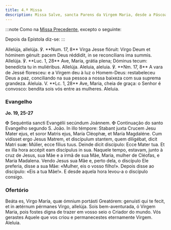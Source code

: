 ```yaml
---
title: 4.ª Missa
description: Missa Salve, sancta Parens da Virgem Maria, desde a Páscoa até ao Pentecostes
---
```


:::note
Como na [Missa Precedente](/missal/comum/29missamaria3), excepto o seguinte:

Depois da Epístola diz-se:
:::

<div class="side-by-side not-content">
  <span class="text-justify">
    Allelúja, allelúja. ℣. **Num. 17, 8** Virga Jesse flóruit: Virgo Deum et
    hóminem génuit: pacem Deus réddidit, in se reconcílians ima summis.
    Allelúja. ℣. **Luc. 1, 28** Ave, María, grátia plena; Dóminus tecum:
    benedícta tu in muliéribus. Allelúja.
  </span>
  <span class="text-justify">
    Aleluia, aleluia. ℣. **Nm. 17, 8** A vara de Jessé floresceu: e a Virgem deu
    à luz o Homem-Deus: restabeleceu Deus a paz, conciliando na sua pessoa a
    nossa baixeza com sua suprema grandeza. Aleluia. V. **Lc. 1, 28** Ave,
    Maria, cheia de graça: o Senhor é convosco: bendita sois vós entre as
    mulheres. Aleluia.
  </span>
</div>

### Evangelho

**Jo. 19, 25-27**

<div class="side-by-side not-content">
  <span class="text-justify">
    <span class="text-red-500">✠</span> Sequéntia sancti Evangélii secúndum
    Joánnem.
  </span>
  <span class="text-justify">
    <span class="text-red-500">✠</span> Continuação do santo Evangelho segundo
    S. João.
  </span>
  <span class="text-justify">
    In illo témpore: Stabant juxta Crucem Jesu Mater ejus, et soror Matris ejus,
    María Cléophæ, et María Magdaléne. Cum vidísset ergo Jesus Matrem, et
    discípulum stantem, quem diligébat, dicit Matri suæ: Múlier, ecce fílius
    tuus. Deinde dicit discípulo: Ecce Mater tua. Et ex illa hora accépit eam
    discípulus in sua.
  </span>
  <span class="text-justify">
    Naquele tempo, estavam, junto à cruz de Jesus, sua Mãe e a irmã de sua Mãe,
    Maria, mulher de Cléofas, e Maria Madalena. Vendo Jesus sua Mãe e, perto
    dela, o discípulo Ele preferia, disse a sua Mãe: «Mulher, eis o vosso
    filho!». Depois disse ao discípulo: «Eis a tua Mãe!». E desde aquela hora
    levou-a o discípulo consigo.
  </span>
</div>

### Ofertório

<div class="side-by-side not-content">
  <span class="text-justify">
    Beáta es, Virgo María, quæ ómnium portásti Greatórem: genuísti qui te fecit,
    et in ætérnum pérmanes Virgo, allelúja.
  </span>
  <span class="text-justify">
    Sois bem-aventurada, ó Virgem Maria, pois fostes digna de trazer em vosso
    seio o Criador do mundo. Vós gerastes Aquele que vos criou e permanecestes
    eternamente Virgem. Aleluia.
  </span>
</div>
